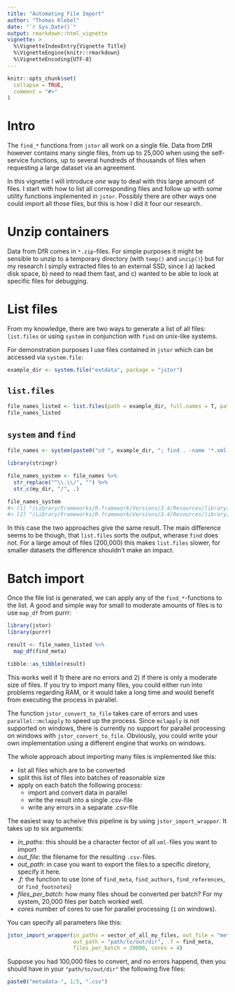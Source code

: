 ```yaml
---
title: "Automating File Import"
author: "Thomas Klebel"
date: "`r Sys.Date()`"
output: rmarkdown::html_vignette
vignette: >
  %\VignetteIndexEntry{Vignette Title}
  %\VignetteEngine{knitr::rmarkdown}
  %\VignetteEncoding{UTF-8}
---
```


```r
knitr::opts_chunk$set(
  collapse = TRUE,
  comment = "#>"
)
```

# Intro
The `find_*` functions from `jstor` all work on a single file. Data from DfR
however contains many single files, from up to 25,000 when using the self-service
functions, up to several hundreds of thousands of files when requesting a large
dataset via an agreement.

In this vignette I will introduce _one_ way to deal with this large amount of
files. I start with how to list all corresponding files and follow up with some
utility functions implemented in `jstor`. Possibly there are other ways one could
import all those files, but this is how I did it four our research.


# Unzip containers
Data from DfR comes in `*.zip`-files. For simple purposes it might be sensible
to unzip to a temporary directory (with `temp()` and `unzip()`) but for my 
research I simply extracted files to an external SSD, since I a) lacked disk space,
b) need to read them fast, and c) wanted to be able to look at specific files for
debugging.

# List files
From my knowledge, there are two ways to generate a list of all files: 
`list.files` or using `system` in conjunction with `find` on unix-like systems.

For demonstration purposes I use files contained in `jstor` which can be accessed
via `system.file`:
```r
example_dir <- system.file("extdata", package = "jstor")
```

## `list.files`

```r
file_names_listed <- list.files(path = example_dir, full.names = T, pattern = "*.xml")
file_names_listed
```

## `system` and `find`
```r
file_names <- system(paste0("cd ", example_dir, "; find . -name '*.xml' -type f"), intern = TRUE)
```

```r
library(stringr)

file_names_system <- file_names %>%
  str_replace("^\\.\\/", "") %>%
  str_c(my_dir, "/", .)

file_names_system
#> [1] "/Library/Frameworks/R.framework/Versions/3.4/Resources/library/jstor/extdata/sample_with_footnotes.xml" 
#> [2] "/Library/Frameworks/R.framework/Versions/3.4/Resources/library/jstor/extdata/sample_with_references.xml"
```

In this case the two approaches give the same result.
The main difference seems to be though, that `list.files` sorts the output, 
wherase `find` does not. For a large amout of files (200,000) this makes
`list.files` slower, for smaller datasets the difference shouldn't make an impact.

# Batch import
Once the file list is generated, we can apply any of the `find_*`-functions to
the list. A good and simple way for small to moderate amounts of files is to use
`map_df` from purrr:

```r
library(jstor)
library(purrr)

result <- file_names_listed %>% 
  map_df(find_meta)

tibble::as_tibble(result)
```

This works well if 1) there are no errors and 2) if there is only a moderate
size of files. If you try to import many files, you could either run into
problems regarding RAM, or it would take a long time and would benefit from
executing the process in parallel.

The function `jstor_convert_to_file` takes care of errors and uses
`parallel::mclapply` to speed up the process. Since `mclapply` is not supported
on windows, there is currently no support for parallel processing on windows with
`jstor_convert_to_file`. Obviously, you could write your own implementation using
a different engine that works on windows.

The whole approach about importing many files is implemented like this:

- list all files which are to be converted
- split this list of files into batches of reasonable size
- apply on each batch the following process:
    + import and convert data in parallel
    + write the result into a single .csv-file
    + write any errors in a separate .csv-file
    
The easiest way to acheive this pipeline is by using `jstor_import_wrapper`. It
takes up to six arguments:

- *in_paths*: this should be a character fector of all `xml-`files you want to
import
- *out_file*: the filename for the resulting `.csv-`files. 
- *out_path*: in case you want to export the files to a specific diretory, 
specify it here.
- *.f*: the function to use (one of `find_meta`, `find_authors`, `find_references`,
or `find_footnotes`)
- *files_per_batch*: how many files shoud be converted per batch? For my system,
20,000 files per batch worked well.
- *cores* number of cores to use for parallel processing (`1` on windows).

You can specify all parameters like this:
```r
jstor_import_wrapper(in_paths = vector_of_all_my_files, out_file = "metadata",
                     out_path = "path/to/out/dir", .f = find_meta,
                     files_per_batch = 20000, cores = 4)
```

Suppose you had 100,000 files to convert, and no errors happend, then you should
have in your `"path/to/out/dir"` the following five files:
```r
paste0("metadata-", 1:5, ".csv")
```

